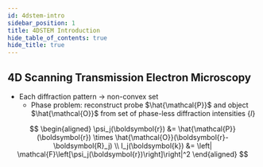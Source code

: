 ```yaml
---
id: 4dstem-intro
sidebar_position: 1
title: 4DSTEM Introduction
hide_table_of_contents: true
hide_title: true
---
```



## 4D Scanning Transmission Electron Microscopy

- Each diffraction pattern &rarr; non-convex set
  - Phase problem: reconstruct probe $\hat{\mathcal{P}}$ and object $\hat{\mathcal{O}}$ from set of phase-less diffraction intensities $\{I\}$

$$
\begin{aligned}
  \psi_j(\boldsymbol{r}) &= \hat{\mathcal{P}}(\boldsymbol{r}) \times \hat{\mathcal{O}}(\boldsymbol{r}-\boldsymbol{R}_j) \\
  I_j(\boldsymbol{k}) &= \left| \mathcal{F}\left[\psi_j(\boldsymbol{r})\right]\right|^2
\end{aligned}
$$

<Multislice4DstemComponent />

